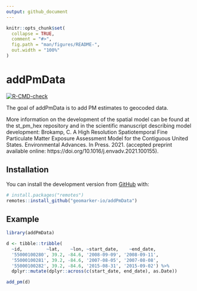 ```yaml
---
output: github_document
---
```


<!-- README.md is generated from README.Rmd. Please edit that file -->

```r
knitr::opts_chunk$set(
  collapse = TRUE,
  comment = "#>",
  fig.path = "man/figures/README-",
  out.width = "100%"
)
```

# addPmData

<!-- badges: start -->
[![R-CMD-check](https://github.com/geomarker-io/addPmData/workflows/R-CMD-check/badge.svg)](https://github.com/geomarker-io/addPmData/actions)
<!-- badges: end -->

The goal of addPmData is to add PM estimates to geocoded data.

More information on the development of the spatial model can be found at the st_pm_hex repository and in the scientific manuscript describing model development: Brokamp, C. A High Resolution Spatiotemporal Fine Particulate Matter Exposure Assessment Model for the Contiguous United States. Environmental Advances. In Press. 2021. (accepted preprint available online: https://doi.org/10.1016/j.envadv.2021.100155).

## Installation

You can install the development version from [GitHub](https://github.com/) with:

``` r
# install.packages("remotes")
remotes::install_github("geomarker-io/addPmData")
```
## Example

```r
library(addPmData)

d <- tibble::tribble(
  ~id,         ~lat,    ~lon, ~start_date,    ~end_date,
  '55000100280', 39.2, -84.6, '2008-09-09', '2008-09-11',
  '55000100281', 39.2, -84.6, '2007-08-05', '2007-08-08',
  '55000100282', 39.2, -84.6, '2015-08-31', '2015-09-02') %>%
  dplyr::mutate(dplyr::across(c(start_date, end_date), as.Date))

add_pm(d)
```

